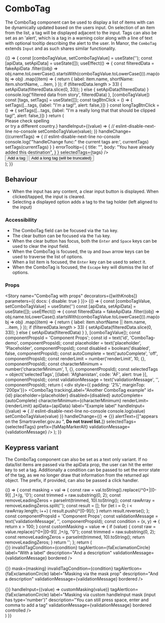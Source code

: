 
<Meta title="Components/ComboTag" component={ComboTag} />

# ComboTag

The ComboTag component can be used to display a list of items with can be dynamically updated based on the users input. On selection of an item from the list, a tag will be displayed
adjacent to the input. Tags can also be set as an 'alert', which is a tag in a warning color along with a line of text with optional tooltip describing the alert to the user.
In Manor, the `ComboTag` extends `Input` and as such shares similar functionality.

<Preview>
  <Story name="ComboTag (dropdown version)" height="250px">
  {() => {
    const [comboTagValue, setComboTagValue] = useState('');
    const [apiData, setApiData] = useState([]);
    useEffect(() => {
      const filteredData = fakeApiData
        .filter((obj) => obj.name.toLowerCase().startsWith(comboTagValue.toLowerCase())).map(obj => obj)
        .map((item) => {
          return {
            label: item.name,
            shortName: item.shortName,
            ...item,
          }
        });
      if (filteredData.length > 33) {
        setApiData(filteredData.slice(0, 33));
      } else {
        setApiData(filteredData)
      }
      console.log('filtered data from story', filteredData)
    }, [comboTagValue])
    const [tags, setTags] = useState([]);
    const tagBtnClick = () => {
      setTags([...tags, {label: "I'm a tag!", alert: false,}])
    }
    const longTagBtnClick = () => {
      setTags([...tags, {label: "I'm a really long that that should be clipped tag!", alert: false,}])
    }
    return (
      <div style={{ padding: '2%', marginBottom: '400px' }}>
         <FluidContainer>
             <Row>
               <Column>
               <div>
                  <ComboTag
                    trackingLabel="Combo Tag example"
                    apiData={apiData}
                    id="tag-id-1"
                    prefix={faMapMarkerAlt}
                    placeholder='Select or start typing destination(s)...'
                    emptyStatePicture={{
                      src: noResultsImg,
                      srcsets: [{ srcset: noResultsImg}],
                      alt: 'Image of magnifying glass',
                      title: 'Oops',
                    }}
                    disableClearIcon
                    emptyStateHeading="Sorry, no results found."
                    emptyStateChildren={<>Please check spelling <br/>or try a different country.</>}
                    handleInput={(value) => {
                      // eslint-disable-next-line no-console
                      setComboTagValue(value);
                    }}
                    handleChange={(currentTags) => {
                      // eslint-disable-next-line no-console
                      console.log('"handleChange func:" the current tags are:', currentTags)
                      setTags(currentTags)
                      }
                    }
                    errorTooltip={
                      {
                        title: "",
                        body: "You have already added this destination",
                      }
                    }
                    selectedTags={tags}
                  />
                  </div>
              </Column>
            </Row>
            <Row>
              <Column cols={8}>
                <Button id="demo-btn" variant="secondary" handleClick={tagBtnClick} style={{marginTop: '100px'}}>Add a tag</Button>
                <Button id="demo-btn" variant="secondary" handleClick={longTagBtnClick}>Add a long tag (will be truncated)</Button>
              </Column>
            </Row>
         </FluidContainer>
      </div>
    );
  }}
  </Story>
</Preview>

## Behaviour
* When the input has any content, a clear input button is displayed. When clicked/tapped, the input is cleared.
* Selecting a displayed option adds a tag to the tag holder (left aligned to the input)

### Accessibility
* The ComboTag field can be focused via the `Tab` key.
* The clear button can be focused via the `Tab` key.
* When the clear button has focus, both the `Enter` and `Space` keys can be used to clear the input field.
* When the ComboTag is focused, the `Up` and `Down` arrow keys can be used to traverse the list of options.
* When a list item is focused, the `Enter` key can be used to select it.
* When the ComboTag is focused, the `Escape` key will dismiss the list of options.

### Props
<Props of={ComboTag} />

<Story name="ComboTag with props" decorators={[withKnobs]} parameters={{ docs: { disable: true } }}>
  {() => {
    const [comboTagValue, setComboTagValue] = useState('')
    const [apiData, setApiData] = useState([]);
    useEffect(() => {
      const filteredData = fakeApiData
        .filter((obj) => obj.name.toLowerCase().startsWith(comboTagValue.toLowerCase())).map(obj => obj)
        .map((item) => {
          return {
            label: item.shortName || item.name,
            ...item,
          }
        });
      if (filteredData.length > 33) {
        setApiData(filteredData.slice(0, 33));
      } else {
        setApiData(filteredData)
      }
    }, [comboTagValue]);
    const componentPropsId = 'Component Props';
    const id = text('id', 'ComboTag-demo', componentPropsId);
    const placeholder = text('placeholder', 'Placeholder', componentPropsId);
    const disabled = boolean('disabled', false, componentPropsId);
    const autoComplete = text('autoComplete', 'off', componentPropsId);
    const renderLimit = number('renderLimit', 10, {}, componentPropsId);
    const characterMinimum = number('characterMinimum', 1, {}, componentPropsId);
    const selectedTags = object('selectedTags', [{label: 'Afghanistan', code: 'AF', alert: true }], componentPropsId);
    const validationMessage = text('validationMessage', '', componentPropsId);
    return (
      <div style={{ padding: '2%', marginTop: '200px'}}>
        <FluidContainer>
          <Row>
            <Column>
              <ComboTag
                trackingLabel="Another ComboTag example"
                id={id}
                placeholder={placeholder}
                disabled={disabled}
                autoComplete={autoComplete}
                characterMinimum={characterMinimum}
                renderLimit={renderLimit}
                apiData={apiData}
                label="Example label"
                handleInput={(value) => {
                  // eslint-disable-next-line no-console
                  console.log(value)
                  setComboTagValue(value)
                }}
                handleChange={() => {}}
                alertText={["appears on the Smartraveller.gov.au ", <b>Do not travel list.</b>]}
                selectedTags={selectedTags}
                prefix={faMapMarkerAlt}
                validationMessage={validationMessage}
              />
            </Column>
          </Row>
        </FluidContainer>
      </div>
    );
  }}
</Story>

## Keypress variant

The ComboTag component can also be set as a text only variant. If no data/list items are passed via the apiData prop, the user can hit the enter key to set a tag.
Additionally a condition can be passed to set the error state of the tag, as we no longer draw that information from the returned api object. The prefix, if provided, can also be passed
a click handler.

<Preview>
  <Story name="ComboTag (Keypress version)" decorators={[withKnobs]} parameters={{ docs: { disable: true } }}>
    {() => {
      const masking = val => {
        const raw = val.toString().replace(/^0+|[0-9][ ,]+/g, '0');
        const trimmed = raw.substring(0, 2);
        const removeLeadingZeros = parseInt(trimmed, 10).toString();
        const rawArray = removeLeadingZeros.split('');
        const result = [];
        for (let i = 0; i < rawArray.length; i++) {
          result.push(/^[0-9]/);
        }
        return result.reverse();
      };
      const componentPropsId = 'Component Props';
      const validationMessage = text('validationMessage', '', componentPropsId);
      const condition = (x, y) => {
        return x > 100;
      }
      const customMasking = value => {
        if (value) {
          const raw = value.replace(/^0+|[0-9][ ,]+/g, "0");
          const trimmed = raw.substring(0, 2);
          const removeLeadingZeros = parseInt(trimmed, 10).toString();
          return removeLeadingZeros;
        }
        return '';
      };
      return (
        <div style={{ padding: '2%', marginTop: '200px'}}>
          <ComboTag
            trackingLabel="Yet another ComboTag example 1"
            id="tag-id-1"
            placeholder='Type something...'
            handleChange={() => {}}
            invalidTagCondition={condition}
            tagAlertIcon={faExclamationCircle}
            label="With a label"
            description="And a description"
            validationMessage={validationMessage}
            bordered
          />
          <br/>
          <br/>
          <ComboTag
            trackingLabel="Yet another ComboTag example 2"
            id="tag-id-2"
            placeholder='Type something...'
            handleChange={() => {}}
            mask={masking}
            invalidTagCondition={condition}
            tagAlertIcon={faExclamationCircle}
            label="Masking via the mask prop"
            description="And a description"
            validationMessage={validationMessage}
            bordered
          />
          <br/>
          <br/>
          <ComboTag
            trackingLabel="Yet another ComboTag example 3"
            id="tag-id-3"
            placeholder='Type something...'
            type="number"
            handleChange={() => {}}
            handleInput={(value) => customMasking(value)}
            tagAlertIcon={faExclamationCircle}
            label="Masking via custom handleInput mask (input has type='number')"
            description="You can still press space, enter and comma to add a tag"
            validationMessage={validationMessage}
            bordered
            controlled
          />
        </div>
      )
    }}
  </Story>
</Preview>

